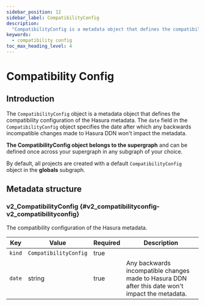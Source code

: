 ```yaml
---
sidebar_position: 12
sidebar_label: CompatibilityConfig
description:
  "CompatibilityConfig is a metadata object that defines the compatibility configuration of the Hasura metadata."
keywords:
  - compatibility config
toc_max_heading_level: 4
---
```


# Compatibility Config

## Introduction

The `CompatibilityConfig` object is a metadata object that defines the compatibility configuration of the Hasura
metadata. The `date` field in the `CompatibilityConfig` object specifies the date after which any backwards incompatible
changes made to Hasura DDN won't impact the metadata.

**The CompatibilityConfig object belongs to the supergraph** and can be defined once across your supergraph in any
subgraph of your choice.

By default, all projects are created with a default `CompatibilityConfig` object in the **globals** subgraph.

## Metadata structure


### v2_CompatibilityConfig {#v2_compatibilityconfig-v2_compatibilityconfig}

The compatibility configuration of the Hasura metadata.

| Key | Value | Required | Description |
|-----|-----|-----|-----|
| `kind` | `CompatibilityConfig` | true |  |
| `date` | string | true | Any backwards incompatible changes made to Hasura DDN after this date won't impact the metadata. |
